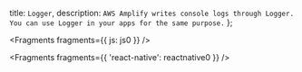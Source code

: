   title: `Logger`,
  description: `AWS Amplify writes console logs through Logger. You can use Logger in your apps for the same purpose.`
};


<Fragments fragments={{ js: js0 }} />


<Fragments fragments={{ 'react-native': reactnative0 }} />
